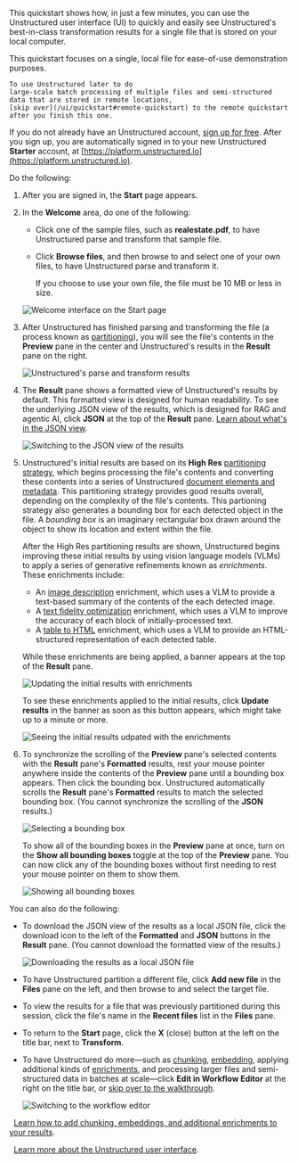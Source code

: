 This quickstart shows how, in just a few minutes, you can use the Unstructured user interface (UI) to quickly and easily see Unstructured's 
best-in-class transformation results for a single file that is stored on your local computer.

<Tip>
    This quickstart focuses on a single, local file for ease-of-use demonstration purposes.
    
    To use Unstructured later to do 
    large-scale batch processing of multiple files and semi-structured data that are stored in remote locations, 
    [skip over](/ui/quickstart#remote-quickstart) to the remote quickstart after you finish this one.
</Tip>

If you do not already have an Unstructured account, [sign up for free](https://unstructured.io/?modal=try-for-free).
After you sign up, you are automatically signed in to your new Unstructured **Starter** account, at [https://platform.unstructured.io](https://platform.unstructured.io).

Do the following:

1. After you are signed in, the **Start** page appears.
2. In the **Welcome** area, do one of the following:

   - Click one of the sample files, such as **realestate.pdf**, to have Unstructured parse and transform that sample file.
   - Click **Browse files**, and then browse to and select one of your own files, to have Unstructured parse and transform it.

     <Note>
         If you choose to use your own file, the file must be 10 MB or less in size.
     </Note>

   ![Welcome interface on the Start page](/img/ui/single-file/welcome.png)

3. After Unstructured has finished parsing and transforming the file (a process known as 
   [partitioning](/ui/partitioning)), you will see the file's contents in the 
   **Preview** pane in the center and Unstructured's results in the **Result** pane on the right. 

   ![Unstructured's parse and transform results](/img/ui/single-file/results.png)

4. The **Result** pane shows a formatted view of Unstructured's results by default. This formatted view is designed for human 
   readability. To see the underlying JSON view of the results, which is designed for RAG and agentic AI, 
   click **JSON** at the top of the **Result** pane. 
   [Learn about what's in the JSON view](/ui/document-elements).

   ![Switching to the JSON view of the results](/img/ui/single-file/json-view.png)

5. Unstructured's initial results are based on its **High Res** [partitioning strategy](/ui/partitioning), which 
   begins processing the file's contents and converting these contents into a series of Unstructured 
   [document elements and metadata](/ui/document-elements). This partitioning strategy provides good results overall, depending on the complexity of the file's contents. 
   This partioning strategy also generates a bounding box for each detected object in the file. A _bounding box_ is 
   an imaginary rectangular box drawn around the object to show its location and extent within the file.

   After the High Res partitioning results are shown, Unstructured begins improving these initial results by 
   using vision language models (VLMs) to apply a series of generative refinements known as _enrichments_. These 
   enrichments include:

   - An [image description](ui/enriching/image-descriptions) enrichment, which uses a VLM to provide a text-based summary of the contents of the each detected image.
   - A [text fidelity optimization](/ui/enriching/ocr) enrichment, which uses a VLM to improve the accuracy of each block of initially-processed text.
   - A [table to HTML](/ui/enriching/table-to-html) enrichment, which uses a VLM to provide an HTML-structured representation of each detected table.

   While these enrichments are being applied, a banner appears at the top of the **Result** pane.

   ![Updating the initial results with enrichments](/img/ui/single-file/generative-refinement.png)

   To see these enrichments applied to the initial results, click **Update results** in the banner as soon as this button appears, 
   which might take up to a minute or more.

   ![Seeing the initial results udpated with the enrichments](/img/ui/single-file/apply-generative-refinement.png)

6. To synchronize the scrolling of the **Preview** pane's selected contents with the **Result** pane's **Formatted** results, 
   rest your mouse pointer anywhere inside the contents of the **Preview** pane until a bounding box appears. 
   Then click the bounding box. Unstructured automatically scrolls the **Result** pane's **Formatted** 
   results to match the selected bounding box. (You cannot synchronize the scrolling of the **JSON** results.)

   ![Selecting a bounding box](/img/ui/single-file/bounding-box.png)

   To show all of the bounding boxes in the **Preview** pane at once, turn on the **Show all bounding boxes** toggle at the top of the **Preview** pane. 
   You can now click any of the bounding boxes without first needing to rest your mouse pointer on them to show them.

   ![Showing all bounding boxes](/img/ui/single-file/show-all-bounding-boxes.png)

You can also do the following:

- To download the JSON view of the results as a local JSON file, click the download icon to the left of the **Formatted** and **JSON** buttons in the **Result** pane. 
  (You cannot download the formatted view of the results.)

  ![Downloading the results as a local JSON file](/img/ui/single-file/download.png)

- To have Unstructured partition a different file, click **Add new file** in the **Files** pane on the left, and then browse to and select the target file. 
- To view the results for a file that was previously partitioned during this session, click the file's name in the **Recent files** list in the **Files** pane.
- To return to the **Start** page, click the **X** (close) button at the left on the title bar, next to **Transform**.
- To have Unstructured do more&mdash;such as 
  [chunking](/ui/chunking), [embedding](/ui/embedding),
  applying additional kinds of [enrichments](/ui/enriching/overview), and 
  processing larger files and semi-structured data in batches at scale&mdash;click 
  **Edit in Workflow Editor** at the right on the title bar, or [skip over to the walkthrough](/ui/walkthrough).

  ![Switching to the workflow editor](/img/ui/single-file/workflow-editor.png)

<Icon icon="arrow-up" />&nbsp;&nbsp;[Learn how to add chunking, embeddings, and additional enrichments to your results](/ui/walkthrough).

<Icon icon="person-chalkboard" />&nbsp;&nbsp;[Learn more about the Unstructured user interface](/ui/overview).